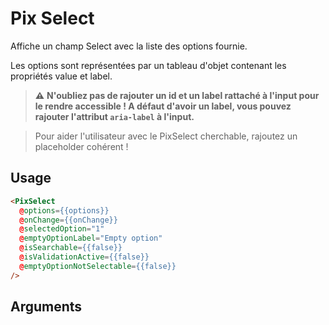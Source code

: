 
<Meta
  title='Form/Select'
  component='PixSelect'
  decorators={[centered]}
  argTypes={stories.argTypes}
/>

# Pix Select

Affiche un champ Select avec la liste des options fournie.

Les options sont représentées par un tableau d'objet contenant les propriétés value et label.

> **⚠️** __N'oubliez pas de rajouter un id et un label rattaché à l'input pour le rendre accessible !
A défaut d'avoir un label, vous pouvez rajouter l'attribut `aria-label` à l'input.__

> Pour aider l'utilisateur avec le PixSelect cherchable, rajoutez un placeholder cohérent !

<Canvas>
  <Story name="Select" story={stories.select} height="100px" />
</Canvas>

<Canvas>
  <Story name="SearchableSelect" story={stories.searchableSelect} height="110px" />
</Canvas>

## Usage

```html
<PixSelect
  @options={{options}}
  @onChange={{onChange}}
  @selectedOption="1"
  @emptyOptionLabel="Empty option"
  @isSearchable={{false}}
  @isValidationActive={{false}}
  @emptyOptionNotSelectable={{false}}
/>
```

## Arguments

<ArgsTable story="Select" />
